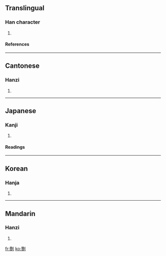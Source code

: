 ==Translingual==
===Han character===
{{Han char|rn=18|rad=刀|as=19|sn=21|four=2280<sub>0</sub>|canj=竹金中弓 (HCLN), X竹金中弓 (XHCLN)}}
# {{defn|Han}}
====References====
{{Han ref|kx=0145.420|dkj=02279|dj=0327.240|hdz=10363.070|uh=5297|ud=21143|bh=F5C3|bd=62915}}
----
==Cantonese==
===Hanzi===
{{yue-hanzi|jyut=|y=jin2}}
# {{defn|Cantonese}}
----
==Japanese==
===Kanji===
{{ja-kanji|grade=|rs=刀19}}
# {{defn|Japanese}} 
====Readings====
{{ja-readings|on=[[さん]] (san), [[ざん]] (zan), [[せん]] (sen)|kun=[[へりす]] (herisu), [[きる]] (kiru)}}
----
==Korean==
===Hanja===
{{ko-hanja|hangeul=찬|rv=chan|mr=ch'an}}
# {{defn|Korean}}
----
==Mandarin==
===Hanzi===
{{cmn-hanzi|pin=[[cuán]] ([[cuan2]])|wg=ts'uan<sup>2</sup>}}
# {{defn|Mandarin}}

[[fr:劗]]
[[ko:劗]]